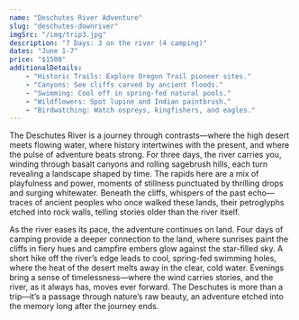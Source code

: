 ```yaml
---
name: "Deschutes River Adventure"
slug: "deschutes-downriver"
imgSrc: "/img/trip3.jpg"
description: "7 Days: 3 on the river (4 camping)"
dates: "June 1-7"
price: "$1500"
additionalDetails:
    - "Historic Trails: Explore Oregon Trail pioneer sites."
    - "Canyons: See cliffs carved by ancient floods."
    - "Swimming: Cool off in spring-fed natural pools."
    - "Wildflowers: Spot lupine and Indian paintbrush."
    - "Birdwatching: Watch ospreys, kingfishers, and eagles."
---
```

The Deschutes River is a journey through contrasts—where the high desert meets flowing water, where history intertwines with the present, and where the pulse of adventure beats strong. For three days, the river carries you, winding through basalt canyons and rolling sagebrush hills, each turn revealing a landscape shaped by time. The rapids here are a mix of playfulness and power, moments of stillness punctuated by thrilling drops and surging whitewater. Beneath the cliffs, whispers of the past echo—traces of ancient peoples who once walked these lands, their petroglyphs etched into rock walls, telling stories older than the river itself.

As the river eases its pace, the adventure continues on land. Four days of camping provide a deeper connection to the land, where sunrises paint the cliffs in fiery hues and campfire embers glow against the star-filled sky. A short hike off the river’s edge leads to cool, spring-fed swimming holes, where the heat of the desert melts away in the clear, cold water. Evenings bring a sense of timelessness—where the wind carries stories, and the river, as it always has, moves ever forward. The Deschutes is more than a trip—it’s a passage through nature’s raw beauty, an adventure etched into the memory long after the journey ends.